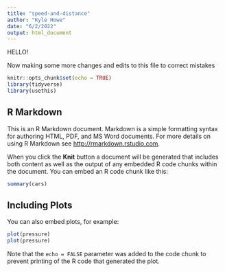 ```yaml
---
title: "speed-and-distance"
author: "Kyle Howe"
date: "6/2/2022"
output: html_document
---
```



HELLO!


Now making some more changes and edits to this file to correct mistakes

```r
knitr::opts_chunk$set(echo = TRUE)
library(tidyverse)
library(usethis)

```

## R Markdown

This is an R Markdown document. Markdown is a simple formatting syntax for authoring HTML, PDF, and MS Word documents. For more details on using R Markdown see <http://rmarkdown.rstudio.com>.

When you click the **Knit** button a document will be generated that includes both content as well as the output of any embedded R code chunks within the document. You can embed an R code chunk like this:

```r
summary(cars)
```

## Including Plots

You can also embed plots, for example:

```r
plot(pressure)
plot(pressure)
```

Note that the `echo = FALSE` parameter was added to the code chunk to prevent printing of the R code that generated the plot.
